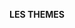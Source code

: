 \clearpage

\vspace*{\stretch{1}}

::: {.center data-latex=""}
**LES THEMES**
:::

\vspace*{\stretch{1}}

\clearpage